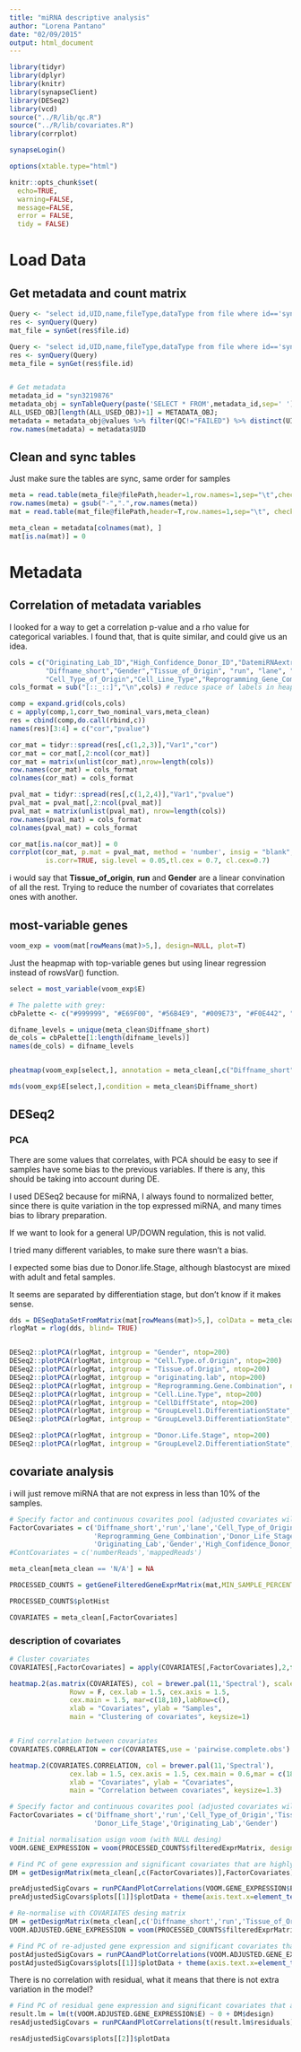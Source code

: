 ```yaml
---
title: "miRNA descriptive analysis"
author: "Lorena Pantano"
date: "02/09/2015"
output: html_document
---
```


```r
library(tidyr)
library(dplyr)
library(knitr)
library(synapseClient)
library(DESeq2)
library(vcd)
source("../R/lib/qc.R")
source("../R/lib/covariates.R")
library(corrplot)

synapseLogin()

options(xtable.type="html")

knitr::opts_chunk$set(
  echo=TRUE,
  warning=FALSE,
  message=FALSE,
  error = FALSE,
  tidy = FALSE)
```

# Load Data

## Get metadata and count matrix 

```r
Query <- "select id,UID,name,fileType,dataType from file where id=='syn2247832' AND  projectId=='syn1773109'"
res <- synQuery(Query)
mat_file = synGet(res$file.id)

Query <- "select id,UID,name,fileType,dataType from file where id=='syn2278179' AND  projectId=='syn1773109'"
res <- synQuery(Query)
meta_file = synGet(res$file.id)


# Get metadata
metadata_id = "syn3219876"
metadata_obj = synTableQuery(paste('SELECT * FROM',metadata_id,sep=' '))
ALL_USED_OBJ[length(ALL_USED_OBJ)+1] = METADATA_OBJ;
metadata = metadata_obj@values %>% filter(QC!="FAILED") %>% distinct(UID)
row.names(metadata) = metadata$UID
```


## Clean and sync tables

Just make sure the tables are sync, same order for samples

```r
meta = read.table(meta_file@filePath,header=1,row.names=1,sep="\t",check.names = FALSE)
row.names(meta) = gsub("-",".",row.names(meta))
mat = read.table(mat_file@filePath,header=T,row.names=1,sep="\t", check.names = FALSE)

meta_clean = metadata[colnames(mat), ]
mat[is.na(mat)] = 0
```

# Metadata

## Correlation of metadata variables

I looked for a way to get a correlation p-value and a rho value for categorical
variables. I found that, that is quite similar, and could give us an idea.

```r
cols = c("Originating_Lab_ID","High_Confidence_Donor_ID","DatemiRNAextracted", "Donor_Life_Stage",
         "Diffname_short","Gender","Tissue_of_Origin", "run", "lane", "index",
         "Cell_Type_of_Origin","Cell_Line_Type","Reprogramming_Gene_Combination")
cols_format = sub("[::_::]","\n",cols) # reduce space of labels in heapmap

comp = expand.grid(cols,cols)
c = apply(comp,1,corr_two_nominal_vars,meta_clean)
res = cbind(comp,do.call(rbind,c))
names(res)[3:4] = c("cor","pvalue")

cor_mat = tidyr::spread(res[,c(1,2,3)],"Var1","cor")
cor_mat = cor_mat[,2:ncol(cor_mat)]
cor_mat = matrix(unlist(cor_mat),nrow=length(cols))
row.names(cor_mat) = cols_format
colnames(cor_mat) = cols_format

pval_mat = tidyr::spread(res[,c(1,2,4)],"Var1","pvalue")
pval_mat = pval_mat[,2:ncol(pval_mat)]
pval_mat = matrix(unlist(pval_mat), nrow=length(cols))
row.names(pval_mat) = cols_format
colnames(pval_mat) = cols_format

cor_mat[is.na(cor_mat)] = 0
corrplot(cor_mat, p.mat = pval_mat, method = 'number', insig = "blank",  
         is.corr=TRUE, sig.level = 0.05,tl.cex = 0.7, cl.cex=0.7)
```

i would say that **Tissue_of_origin**, **run** and **Gender** are a linear convination of all
the rest. Trying to reduce the number of covariates that correlates ones with another.

## most-variable genes


```r
voom_exp = voom(mat[rowMeans(mat)>5,], design=NULL, plot=T)
```


Just the heapmap with top-variable genes but using linear regression instead of 
rowsVar() function.

```r
select = most_variable(voom_exp$E)

# The palette with grey:
cbPalette <- c("#999999", "#E69F00", "#56B4E9", "#009E73", "#F0E442", "#0072B2", "#D55E00", "#CC79A7")

difname_levels = unique(meta_clean$Diffname_short)
de_cols = cbPalette[1:length(difname_levels)]
names(de_cols) = difname_levels


pheatmap(voom_exp[select,], annotation = meta_clean[,c("Diffname_short","Donor_Life_Stage","Tissue_of_Origin","Gender")], annotation_colors = list("Diffname_short" = de_cols))

mds(voom_exp$E[select,],condition = meta_clean$Diffname_short)
```


## DESeq2

### PCA

There are some values that correlates, with PCA should be easy to see if samples
have some bias to the previous variables. If there is any, this should be taking
into account during DE.

I used DESeq2 because for miRNA, I always found to normalized better, since there is quite variation in the top expressed miRNA, and many times bias to library preparation.

If we want to look for a general UP/DOWN regulation, this is not valid.


I tried many different variables, to make sure there wasn't a bias.

I expected some bias due to Donor.life.Stage, although blastocyst are mixed
with adult and fetal samples. 

It seems are separated by differentiation stage, but don't know if it makes sense.

```r
dds = DESeqDataSetFromMatrix(mat[rowMeans(mat)>5,], colData = meta_clean, design =~1)
rlogMat = rlog(dds, blind= TRUE)


DESeq2::plotPCA(rlogMat, intgroup = "Gender", ntop=200)
DESeq2::plotPCA(rlogMat, intgroup = "Cell.Type.of.Origin", ntop=200)
DESeq2::plotPCA(rlogMat, intgroup = "Tissue.of.Origin", ntop=200)
DESeq2::plotPCA(rlogMat, intgroup = "originating.lab", ntop=200)
DESeq2::plotPCA(rlogMat, intgroup = "Reprogramming.Gene.Combination", ntop=200)
DESeq2::plotPCA(rlogMat, intgroup = "Cell.Line.Type", ntop=200)
DESeq2::plotPCA(rlogMat, intgroup = "CellDiffState", ntop=200)
DESeq2::plotPCA(rlogMat, intgroup = "GroupLevel1.DifferentiationState", ntop=200)
DESeq2::plotPCA(rlogMat, intgroup = "GroupLevel3.DifferentiationState", ntop=200)

DESeq2::plotPCA(rlogMat, intgroup = "Donor.Life.Stage", ntop=200)
DESeq2::plotPCA(rlogMat, intgroup = "GroupLevel2.DifferentiationState", ntop=200)
```

## covariate analysis

i will just remove miRNA that are not express in less than 10% of the samples.

```r
# Specify factor and continuous covarites pool (adjusted covariates will only be the subset of these covariates)
FactorCovariates = c('Diffname_short','run','lane','Cell_Type_of_Origin','Tissue_of_Origin',
                     'Reprogramming_Gene_Combination','Donor_Life_Stage',
                     'Originating_Lab','Gender','High_Confidence_Donor_ID')
#ContCovariates = c('numberReads','mappedReads')

meta_clean[meta_clean == 'N/A'] = NA

PROCESSED_COUNTS = getGeneFilteredGeneExprMatrix(mat,MIN_SAMPLE_PERCENT_WITH_MIN_GENE_CPM=0.1)

PROCESSED_COUNTS$plotHist

COVARIATES = meta_clean[,FactorCovariates]

```

### description of covariates

```r
# Cluster covariates
COVARIATES[,FactorCovariates] = apply(COVARIATES[,FactorCovariates],2,function(cols){cols=as.numeric(unclass(factor(cols)))})

heatmap.2(as.matrix(COVARIATES), col = brewer.pal(11,'Spectral'), scale='column',
               Rowv = F, cex.lab = 1.5, cex.axis = 1.5, 
               cex.main = 1.5, mar=c(18,10),labRow=c(),
               xlab = "Covariates", ylab = "Samples", 
               main = "Clustering of covariates", keysize=1)


# Find correlation between covariates
COVARIATES.CORRELATION = cor(COVARIATES,use = 'pairwise.complete.obs')

heatmap.2(COVARIATES.CORRELATION, col = brewer.pal(11,'Spectral'), 
               cex.lab = 1.5, cex.axis = 1.5, cex.main = 0.6,mar = c(18,18),
               xlab = "Covariates", ylab = "Covariates", 
               main = "Correlation between covariates", keysize=1.3)

```


```r
# Specify factor and continuous covarites pool (adjusted covariates will only be the subset of these covariates)
FactorCovariates = c('Diffname_short','run','Cell_Type_of_Origin','Tissue_of_Origin',
                     'Donor_Life_Stage','Originating_Lab','Gender')

# Initial normalisation usign voom (with NULL desing)
VOOM.GENE_EXPRESSION = voom(PROCESSED_COUNTS$filteredExprMatrix, design=NULL, plot=T)

# Find PC of gene expression and significant covariates that are highly correlated with PCs
DM = getDesignMatrix(meta_clean[,c(FactorCovariates)],FactorCovariates)

preAdjustedSigCovars = runPCAandPlotCorrelations(VOOM.GENE_EXPRESSION$E, DM$design, 'NULL design(voom-normalized)',isKeyPlot=TRUE)
preAdjustedSigCovars$plots[[1]]$plotData + theme(axis.text.x=element_text(size=10))

# Re-normalise with COVARIATES desing matrix
DM = getDesignMatrix(meta_clean[,c('Diffname_short','run','Tissue_of_Origin','Donor_Life_Stage','Gender')],FactorCovariates)
VOOM.ADJUSTED.GENE_EXPRESSION = voom(PROCESSED_COUNTS$filteredExprMatrix, design=DM$design, plot=T)

# Find PC of re-adjusted gene expression and significant covariates that are highly correlated with PCs
postAdjustedSigCovars = runPCAandPlotCorrelations(VOOM.ADJUSTED.GENE_EXPRESSION$E, DM$design, 'all adjusted design(voom-normalized)',isKeyPlot=TRUE)
postAdjustedSigCovars$plots[[1]]$plotData + theme(axis.text.x=element_text(size=10))
```


There is no correlation with residual, what it means that there is not extra 
variation in the model?

```r
# Find PC of residual gene expression and significant covariates that are highly correlated with PCs
result.lm = lm(t(VOOM.ADJUSTED.GENE_EXPRESSION$E) ~ 0 + DM$design)
resAdjustedSigCovars = runPCAandPlotCorrelations(t(result.lm$residuals), DM$design, 'residual',isKeyPlot=TRUE, MAX_FDR=1)

resAdjustedSigCovars$plots[[2]]$plotData
```

